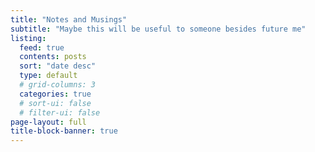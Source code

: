 ```yaml
---
title: "Notes and Musings"
subtitle: "Maybe this will be useful to someone besides future me"
listing:
  feed: true
  contents: posts
  sort: "date desc"
  type: default
  # grid-columns: 3
  categories: true
  # sort-ui: false
  # filter-ui: false
page-layout: full
title-block-banner: true
---
```



